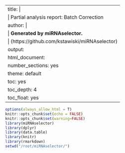 --
title: |
  | Partial analysis report: Batch Correction
author: |
  | **Generated by miRNAselector.**
  | (https://github.com/kstawiski/miRNAselector)
output:
  html_document:
    number_sections: yes
    theme: default
    toc: yes
    toc_depth: 4
    toc_float: yes
---

```{r setup, include=FALSE}
options(always_allow_html = T)
knitr::opts_chunk$set(echo = FALSE)
knitr::opts_chunk$set(warning=FALSE)
library(miRNAselector)
library(dplyr)
library(data.table)
library(knitr)
library(rmarkdown)
setwd("/root/miRNAselector/")
```